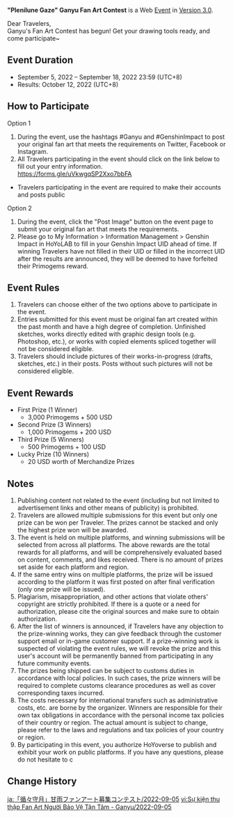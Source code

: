 {{Event
|name              = "Plenilune Gaze" Ganyu Fan Art Contest 2022-09-05
|image             = Plenilune Gaze Ganyu Fan Art Contest 2022-09-05.png
|type              = Web
|type2             = Submission
|time_known        = yes
|time_start        = 2022-09-05 12:00:00
|time_start_offset = GMT+8
|time_end          = 2022-09-18 23:59:59
|time_end_offset   = GMT+8
|link              = https://www.hoyolab.com/contribution/179
}}
'''"Plenilune Gaze" Ganyu Fan Art Contest''' is a Web [[Event]] in [[Version 3.0]].

Dear Travelers,<br />
Ganyu's Fan Art Contest has begun! Get your drawing tools ready, and come participate~

==Event Duration==
* September 5, 2022 – September 18, 2022 23:59 (UTC+8)
* Results: October 12, 2022 (UTC+8)

==How to Participate==
;Option 1
# During the event, use the hashtags #Ganyu and #GenshinImpact to post your original fan art that meets the requirements on Twitter, Facebook or Instagram.
# All Travelers participating in the event should click on the link below to fill out your entry information.<br />https://forms.gle/uVkwgqSP2Xxo7bbFA
* Travelers participating in the event are required to make their accounts and posts public

;Option 2
# During the event, click the "Post Image" button on the event page to submit your original fan art that meets the requirements.
# Please go to My Information > Information Management > Genshin Impact in HoYoLAB to fill in your Genshin Impact UID ahead of time. If winning Travelers have not filled in their UID or filled in the incorrect UID after the results are announced, they will be deemed to have forfeited their Primogems reward.

==Event Rules==
# Travelers can choose either of the two options above to participate in the event.
# Entries submitted for this event must be original fan art created within the past month and have a high degree of completion. Unfinished sketches, works directly edited with graphic design tools (e.g. Photoshop, etc.), or works with copied elements spliced together will not be considered eligible.
# Travelers should include pictures of their works-in-progress (drafts, sketches, etc.) in their posts. Posts without such pictures will not be considered eligible.

==Event Rewards==
* First Prize (1 Winner)
** 3,000 Primogems + 500 USD
* Second Prize (3 Winners)
** 1,000 Primogems + 200 USD
* Third Prize (5 Winners)
** 500 Primogems + 100 USD
* Lucky Prize (10 Winners)
** 20 USD worth of Merchandize Prizes

==Notes==
# Publishing content not related to the event (including but not limited to advertisement links and other means of publicity) is prohibited.
# Travelers are allowed multiple submissions for this event but only one prize can be won per Traveler. The prizes cannot be stacked and only the highest prize won will be awarded.
# The event is held on multiple platforms, and winning submissions will be selected from across all platforms. The above rewards are the total rewards for all platforms, and will be comprehensively evaluated based on content, comments, and likes received. There is no amount of prizes set aside for each platform and region.
# If the same entry wins on multiple platforms, the prize will be issued according to the platform it was first posted on after final verification (only one prize will be issued).
# Plagiarism, misappropriation, and other actions that violate others' copyright are strictly prohibited. If there is a quote or a need for authorization, please cite the original sources and make sure to obtain authorization.
# After the list of winners is announced, if Travelers have any objection to the prize-winning works, they can give feedback through the customer support email or in-game customer support. If a prize-winning work is suspected of violating the event rules, we will revoke the prize and this user's account will be permanently banned from participating in any future community events.
# The prizes being shipped can be subject to customs duties in accordance with local policies. In such cases, the prize winners will be required to complete customs clearance procedures as well as cover corresponding taxes incurred.
# The costs necessary for international transfers such as administrative costs, etc. are borne by the organizer. Winners are responsible for their own tax obligations in accordance with the personal income tax policies of their country or region. The actual amount is subject to change, please refer to the laws and regulations and tax policies of your country or region.
# By participating in this event, you authorize HoYoverse to publish and exhibit your work on public platforms. If you have any questions, please do not hesitate to c

==Change History==
{{Change History|3.0}}

[[ja:「循々守月」甘雨ファンアート募集コンテスト/2022-09-05]]
[[vi:Sự kiện thu thập Fan Art Người Bảo Vệ Tận Tâm - Ganyu/2022-09-05]]